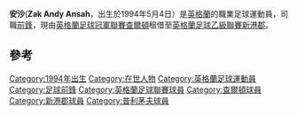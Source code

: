 {{Infobox football biography
| name                = 安沙
| fullname            = Zak Andy Ansah<ref>{{cite web |url=http://www.football-league.co.uk/news/article/2015/the-football-league-retained-and-released-list-2491522.aspx |title=The Football League Retained List |publisher=The Football League |date=12 June 2015 |accessdate=16 June 2015 |archive-date=2016-03-04 |archive-url=https://web.archive.org/web/20160304055508/http://www.football-league.co.uk/news/article/2015/the-football-league-retained-and-released-list-2491522.aspx |dead-url=no }}</ref>
| birth_date          = {{birth date and age|1994|5|4|df=yes}}
| birth_place         = [[英格蘭|英格蘭]][[錫德卡普|錫德卡普]]
| height              = {{height|m=1.79}}
| position            = [[前鋒|前鋒]]
| currentclub         = [[新港郡足球會|新港郡]]<br>(由[[查爾頓體育足球會|查爾頓]]外借)
| clubnumber          = <!--27-->
| youthyears1         = {{0|0000}}–2011
| youthclubs1         = [[阿仙奴足球會|阿仙奴]]
| years1              = 2011–2014
| clubs1              = [[阿仙奴足球會|阿仙奴]]
| caps1               = 0
| goals1              = 0
| years2              = 2014–
| clubs2              = [[查爾頓體育足球會|查爾頓]]
| caps2               = 0
| goals2              = 0
| years3             = 2015
| clubs3              = → [[普利茅夫足球會|普利茅夫]] (租借)
| caps3              = 6
| goals3             = 1
| years4              = 2015–
| clubs4              = → [[新港郡足球會|新港郡]] (租借)
| caps4               = 0
| goals4              = 0
| nationalyears1      = 2009
| nationalteam1       = [[英格蘭16歲以下足球代表隊|英格蘭16歲以下足球代表隊]]
| nationalcaps1       = 4
| nationalgoals1      = 3
| nationalyears2      = 2011
| nationalteam2       = [[英格蘭17歲以下足球代表隊|英格蘭17歲以下足球代表隊]]
| nationalcaps2       = 3
| nationalgoals2      = 1
| club-update         = 16:10, 8 April 2015 (UTC)
| nationalteam-update = 16:10, 8 April 2015 (UTC)
}}
'''安沙'''('''Zak Andy Ansah'''，出生於1994年5月4日）是[[英格蘭|英格蘭]]的職業足球運動員，司職[[前鋒|前鋒]]，現由[[英格蘭足球冠軍聯賽|英格蘭足球冠軍聯賽]][[查爾頓體育足球會|查爾頓]]租借至[[英格蘭足球乙級聯賽|英格蘭足球乙級聯賽]][[新港郡足球會|新港郡]]。

==參考==
{{Reflist}}

{{DEFAULTSORT:Ansah, Zak}}
[[Category:1994年出生|Category:1994年出生]]
[[Category:在世人物|Category:在世人物]]
[[Category:英格蘭足球運動員|Category:英格蘭足球運動員]]
[[Category:足球前鋒|Category:足球前鋒]]
[[Category:英格蘭足球聯賽球員|Category:英格蘭足球聯賽球員]]
[[Category:查爾頓球員|Category:查爾頓球員]]
[[Category:新港郡球員|Category:新港郡球員]]
[[Category:普利茅夫球員|Category:普利茅夫球員]]